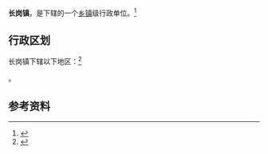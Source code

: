 {{中国乡级行政区|52/03/82/102/000}}

'''长岗镇'''，是{{PRC admin/fullname|52/03/82/102/000|3}}下辖的一个[[乡镇|乡镇]]级行政单位。<ref>{{PRC admin/ref sgc|{{PRC admin/parent|52/03/82/102/000}}}}</ref>

== 行政区划 ==

长岗镇下辖以下地区：<ref>{{PRC admin/ref sgc|52/03/82/102/000}}</ref>

{{PRC admin/children|52/03/82/102/000}}。

== 参考资料 ==

{{reflist}}

{{行政区划小作品}}
{{PRC admin/navcat|52/03/82/102/000}}